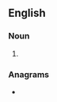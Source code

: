 {{also|Manege|manége|manège}}
==English==

===Noun===
{{en-noun|-}}

# {{alternative spelling of|manège|lang=en}}

===Anagrams===
* {{anagrams|en|a=aeegmn|Meegan|menage|ménage}}
